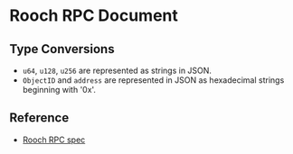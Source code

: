 # Rooch RPC Document

## Type Conversions

* `u64`, `u128`, `u256` are represented as strings in JSON.
* `ObjectID` and `address` are represented in JSON as hexadecimal strings beginning with '0x'.


## Reference

* [Rooch RPC spec](https://playground.open-rpc.org/?schemaUrl=https://raw.githubusercontent.com/rooch-network/rooch/main/crates/rooch-open-rpc/spec/openrpc.json)